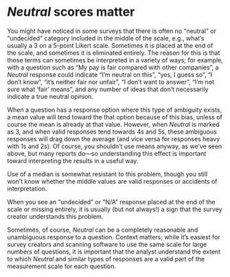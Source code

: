 # *Neutral* scores matter

You might have noticed in some surveys that there is often no "neutral" or "undecided" category included in the middle of the scale, e.g., what's usually a 3 on a 5-point Likert scale. Sometimes it is placed at the end of the scale, and sometimes it is eliminated entirely. The reason for this is that those terms can sometimes be interpreted in a variety of ways; for example, with a question such as "My pay is fair compared with other companies", a *Neutral* response could indicate "I'm neutral on this", "yes, I guess so", "I don't know", "it's neither fair nor unfair", "I don't want to answer", "I'm not sure what 'fair' means", and any number of ideas that don't necessarily indicate a true neutral opinion.

When a question has a response option where this type of ambiguity exists, a mean value will tend toward the that option because of this bias, unless of course the mean is already at that value. However, when *Neutral* is marked as 3, and when valid responses tend towards 4s and 5s, these ambiguous responses will drag down the average (and vice versa for responses heavy with 1s and 2s). Of course, you shouldn't use means anyway, as we've seen above, but many reports do---so understanding this effect is important toward interpreting the results in a useful way.  

Use of a median is somewhat resistant to this problem, though you still won't know whether the middle values are valid responses or accidents of interpretation.  

When you see an "undecided" or "N/A" response placed at the end of the scale or missing entirely, it is usually (but not always!) a sign that the survey creator understands this problem.  

Sometimes, of course, *Neutral* can be a completely reasonable and unambiguous response to a question. Context matters; while it's easiest for survey creators and scanning software to use the same scale for large numbers of questions, it is important that the analyst understand the extent to which *Neutral* and similar types of responses are a valid part of the measurement scale for each question.  
